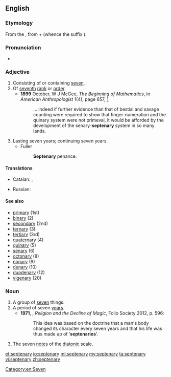 ==English==

===Etymology===
From the {{etyl|la|en}} {{term|septēnārius||consisting of seven each|lang=la}}, from {{term|septēnī||seven each”, “seven at a time|lang=la}} + {{term|-ārius|lang=la}} (whence the {{etyl|en|-}} suffix {{term|-ary|lang=en}}).

===Pronunciation===
*{{a|UK}} {{IPA|/sɛpˈtiːnəɹi/|lang=en}}

===Adjective===
{{en-adj|-}}

# Consisting of or containing [[seven]].
# Of [[seventh]] [[rank]] or [[order]].
#* '''1899''' October, W J McGee, ''The Beginning of Mathematics'', in ''American Anthropologist'' 1(4), page 657, [http://links.jstor.org/sici?sici=0002-7294%28189910%292%3A1%3A4%3C646%3ATBOM%3E2.0.CO%3B2-O]
#*: ... indeed if further evidence than that of bestial and savage counting were required to show that finger-numeration and the quinary system were not primeval, it would be afforded by the development of the senary-'''septenary''' system in so many lands.
# Lasting seven years; continuing seven years.
#* Fuller
#*: '''Septenary''' penance.

====Translations====
{{trans-top|of seventh rank or order}}
* Catalan: {{t|ca|septenari|m}}, {{t|ca|septenària|f}}
{{trans-mid}}
* Russian: {{t+|ru|семеричный}}
{{trans-bottom}}

====See also====
* [[primary]] (1st)
* [[binary]] (2)
* [[secondary]] (2nd)
* [[ternary]] (3)
* [[tertiary]] (3rd)
* [[quaternary]] (4)
* [[quinary]] (5)
* [[senary]] (6)
* [[octonary]] (8)
* [[nonary]] (9)
* [[denary]] (10)
* [[duodenary]] (12)
* [[vigenary]] (20)

===Noun===
{{en-noun|septenaries}}

# A group of [[seven]] things.
# A period of seven [[year]]s.
#*'''1971''', {{w|Keith Thomas (historian)|Keith Thomas}}, ''Religion and the Decline of Magic'', Folio Society 2012, p. 596:
#*:This idea was based on the doctrine that a man's body changed its character every seven years and that his life was thus made up of ‘'''septenaries'''’.
# {{cx|music|lang=en}} The seven [[note]]s of the [[diatonic]] scale.

[[Category:en:Seven]]

[[et:septenary]]
[[io:septenary]]
[[ml:septenary]]
[[my:septenary]]
[[ta:septenary]]
[[vi:septenary]]
[[zh:septenary]]